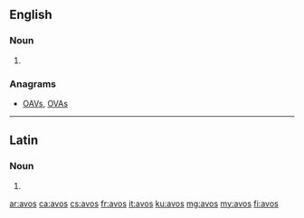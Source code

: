 ==English==

===Noun===
{{head|en}}

# {{plural of|avo}}

===Anagrams===
* [[OAVs#English|OAVs]], [[OVAs#English|OVAs]]

----

==Latin==

===Noun===
{{la-noun-form|avōs}}

# {{inflection of|avus||acc|p|lang=la}}

[[ar:avos]]
[[ca:avos]]
[[cs:avos]]
[[fr:avos]]
[[it:avos]]
[[ku:avos]]
[[mg:avos]]
[[my:avos]]
[[fi:avos]]